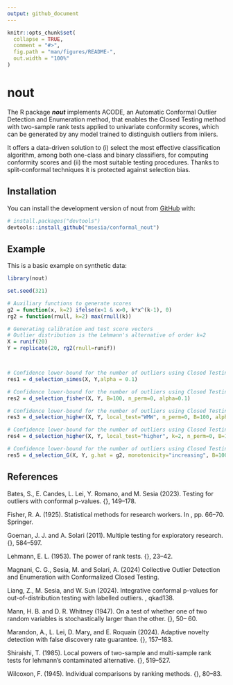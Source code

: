 ```yaml
---
output: github_document
---
```


<!-- README.md is generated from README.Rmd. Please edit that file -->

```r
knitr::opts_chunk$set(
  collapse = TRUE,
  comment = "#>",
  fig.path = "man/figures/README-",
  out.width = "100%"
)
```

# nout

<!-- badges: start -->
<!-- badges: end -->

The R package ***nout*** implements ACODE, an Automatic Conformal Outlier Detection and Enumeration method, that enables the Closed Testing method with two-sample rank tests applied to univariate conformity scores, which can be generated by any model trained to distinguish outliers from inliers. 

It offers a data-driven solution to (i) select the most effective classification algorithm, among both one-class and binary classifiers, for computing conformity scores and (ii) the most suitable testing procedures. Thanks to split-conformal techniques it is protected against selection bias.


## Installation

You can install the development version of nout from [GitHub](https://github.com/) with:

``` r
# install.packages("devtools")
devtools::install_github("msesia/conformal_nout")
```

## Example

This is a basic example on synthetic data:

```r
library(nout)

set.seed(321)

# Auxiliary functions to generate scores
g2 = function(x, k=2) ifelse(x<1 & x>0, k*x^(k-1), 0)
rg2 = function(rnull, k=2) max(rnull(k))

# Generating calibration and test score vectors
# Outlier distribution is the Lehmann's alternative of order k=2
X = runif(20)
Y = replicate(20, rg2(rnull=runif))



# Confidence lower-bound for the number of outliers using Closed Testing with local Simes test
res1 = d_selection_simes(X, Y,alpha = 0.1)

# Confidence lower-bound for the number of outliers using Closed Testing with local Fisher's method
res2 = d_selection_fisher(X, Y, B=100, n_perm=0, alpha=0.1)

# Confidence lower-bound for the number of outliers using Closed Testing with local Wilcoxon sum-rank test 
res3 = d_selection_higher(X, Y, local_test="WMW", n_perm=0, B=100, alpha=0.1)

# Confidence lower-bound for the number of outliers using Closed Testing with local higher order Wilcoxon sum-rank test of order k=2
res4 = d_selection_higher(X, Y, local_test="higher", k=2, n_perm=0, B=100, alpha=0.1)

# Confidence lower-bound for the number of outliers using Closed Testing with local oracle Shiraishi test
res5 = d_selection_G(X, Y, g.hat = g2, monotonicity="increasing", B=100, alpha=0.1)

```


## References

Bates, S., E. Candes, L. Lei, Y. Romano, and M. Sesia (2023). Testing for outliers with conformal p-values. \textit{Ann. Stat.} {\bf 51}, 149–178.

Fisher, R. A. (1925). Statistical methods for research workers. In \textit{Breakthroughs in statistics: Methodology and distribution}, pp. 66–70. Springer.

Goeman, J. J. and A. Solari (2011). Multiple testing for exploratory research. \textit{Stat. Sci.} {\bf 26}, 584–597.

Lehmann, E. L. (1953). The power of rank tests.  \textit{Ann. Math. Stat.} {\bf 24}, 23–42.

Magnani, C. G., Sesia, M. and Solari, A. (2024) Collective Outlier Detection and Enumeration with Conformalized Closed Testing. \textit{arXiv preprint arXiv:2308.05534}

Liang, Z., M. Sesia, and W. Sun (2024). Integrative conformal p-values for out-of-distribution testing with labelled outliers. \textit{J. R. Stat. Soc. B}, qkad138. 

Mann, H. B. and D. R. Whitney (1947). On a test of whether one of two random variables is stochastically larger than the other. \textit{Ann. Math. Stat.} {\bf 18}, 50– 60.

Marandon, A., L. Lei, D. Mary, and E. Roquain (2024). Adaptive novelty detection with false discovery rate guarantee. \textit{Ann. Stat.} {\bf 52}, 157–183.

Shiraishi, T. (1985). Local powers of two-sample and multi-sample rank tests for lehmann’s contaminated alternative. \textit{Ann. Inst. Stat. Math.} {\bf 37}, 519–527.

Wilcoxon, F. (1945). Individual comparisons by ranking methods. \textit{Biometrics Bulletin} {\bf 1}, 80–83.

<!--You'll still need to render `README.Rmd` regularly, to keep `README.md` up-to-date. `devtools::build_readme()` is handy for this. You could also use GitHub Actions to re-render `README.Rmd` every time you push. An example workflow can be found here: <https://github.com/r-lib/actions/tree/v1/examples>. -->

<!-- You can also embed plots, for example: -->

<!-- ```{r pressure, echo = FALSE} -->
<!-- plot(pressure) -->
<!-- ``` -->

<!-- In that case, don't forget to commit and push the resulting figure files, so they display on GitHub and CRAN. -->
